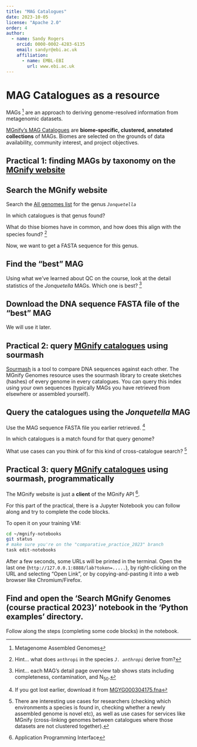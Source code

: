 ```yaml
---
title: "MAG Catalogues"
date: 2023-10-05
license: "Apache 2.0"
order: 4
author:
  - name: Sandy Rogers
    orcid: 0000-0002-4283-6135
    email: sandyr@ebi.ac.uk
    affiliation: 
      - name: EMBL-EBI
        url: www.ebi.ac.uk
---
```


# MAG Catalogues as a resource

MAGs [^magdef] are an approach to deriving genome-resolved information from metagenomic datasets.

[^magdef]: Metagenome Assembled Genomes

[MGnify's MAG Catalogues](https://www.ebi.ac.uk/metagenomics/browse/genomes) are **biome-specific, clustered, annotated collections** of MAGs. Biomes are selected on the grounds of data availability, community interest, and project objectives.

## Practical 1: finding MAGs by taxonomy on the [MGnify website](https://www.ebi.ac.uk/metagenomics/browse/genomes)

::: {.callout-step .callout-tip}
# Search the MGnify website
Search the [All genomes list](https://www.ebi.ac.uk/metagenomics/browse/genomes?browse-by=search-all) for the genus _`Jonquetella`_
:::

::: {.callout-question .callout-tip}
In which catalogues is that genus found?

What do thise biomes have in common, and how does this align with the species found? [^anthropi]
:::

[^anthropi]: Hint... what does `anthropi` in the species _`J. anthropi`_ derive from?

Now, we want to get a FASTA sequence for this genus.

::: {.callout-question .callout-tip}
# Find the "best" MAG
Using what we've learned about QC on the course, look at the detail statistics of the _Jonquetella_ MAGs.
Which one is best? [^qc]
:::

[^qc]: Hint... each MAG's detail page overview tab shows stats including completeness, contamination, and N~50~.

::: {.callout-step .callout-tip}
# Download the DNA sequence FASTA file of the "best" MAG
We will use it later.
:::


## Practical 2: query [MGnify catalogues](https://www.ebi.ac.uk/metagenomics/browse/genomes) using sourmash

[Sourmash](https://sourmash.readthedocs.io/en/latest/) is a tool to compare DNA sequences against each other.
The MGnify Genomes resource uses the sourmash library to create sketches (hashes) of every genome in every catalogues.
You can query this index using your own sequences (typically MAGs you have retrieved from elsewhere or assembled yourself).


::: {.callout-step .callout-tip}
# Query the catalogues using the _Jonquetella_ MAG
Use the MAG sequence FASTA file you earlier retrieved. [^magdl]
:::

[^magdl]: If you got lost earlier, download it from [MGYG000304175.fna](https://www.ebi.ac.uk/metagenomics/api/v1/genomes/MGYG000304175/downloads/MGYG000304175.fna)

::: {.callout-question .callout-tip}
In which catalogues is a match found for that query genome?

What use cases can you think of for this kind of cross-catalogue search? [^serviceusecase]
:::

[^serviceusecase]: There are interesting use cases for researchers (checking which environments a species is found in, checking whether a newly assembled genome is novel etc), as well as use cases for services like MGnify (cross-linking genomes between catalogues where those datasets are not clustered together).




## Practical 3: query [MGnify catalogues](https://www.ebi.ac.uk/metagenomics/browse/genomes) using sourmash, programmatically

The MGnify website is just a **client** of the MGnify API [^api].

[^api]: Application Programming Interface

For this part of the practical, there is a Jupyter Notebook you can follow along and try to complete the code blocks.

To open it on your training VM:

::: {.callout-step .callout-tip}
```bash
cd ~/mgnify-notebooks
git status
# make sure you're on the "comparative_practice_2023" branch
task edit-notebooks
```
After a few seconds, some URLs will be printed in the terminal. 
Open the last one (`http://127.0.0.1:8888/lab?token=.....`), by right-clicking on the URL and selecting "Open Link", or by copying-and-pasting it into a web browser like Chromium/Firefox.
:::

::: {.callout-step .callout-tip}
# Find and open the 'Search MGnify Genomes (course practical 2023)' notebook in the 'Python examples' directory.
Follow along the steps (completing some code blocks) in the notebook.
:::
